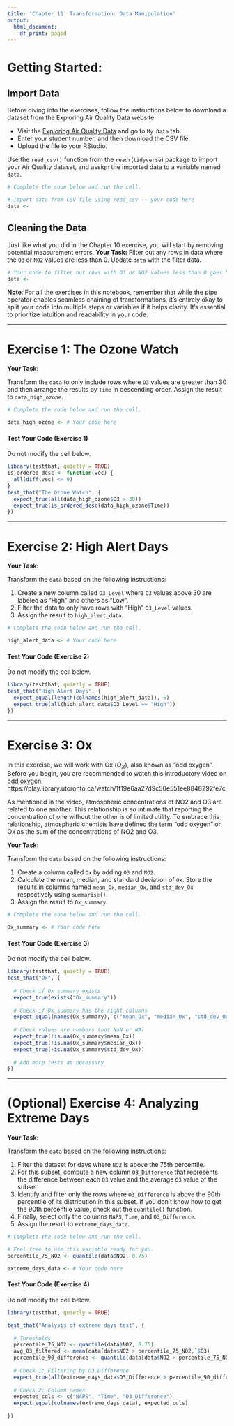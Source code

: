 ```yaml
---
title: 'Chapter 11: Transformation: Data Manipulation'
output:
  html_document:
    df_print: paged
---
```


# Getting Started:

## Import Data

Before diving into the exercises, follow the instructions below to download a dataset from the Exploring Air Quality Data website.

-   Visit the [Exploring Air Quality Data](https://uoft-chem.shinyapps.io/Air_Quality_App/) and go to `My Data` tab.
-   Enter your student number, and then download the CSV file.
-   Upload the file to your RStudio. 

Use the `read_csv()` function from the `readr`(`tidyverse`) package to import your Air Quality dataset, and assign the imported data to a variable named `data`.

```r
# Complete the code below and run the cell.

# Import data from CSV file using read_csv -- your code here
data <- 
```


## Cleaning the Data

Just like what you did in the Chapter 10 exercise, you will start by removing potential measurement errors.
**Your Task:** Filter out any rows in data where the `O3` or `NO2` values are less than 0. Update `data` with the filter data.

```r
# Your code to filter out rows with O3 or NO2 values less than 0 goes here.
data <- 
```


**Note**:
For all the exercises in this notebook, remember that while the pipe operator enables seamless chaining of transformations, it's entirely okay to split your code into multiple steps or variables if it helps clarity. It's essential to prioritize intuition and readability in your code.

------------------------------------------------------------------------

# Exercise 1: The Ozone Watch

**Your Task:**

Transform the `data` to only include rows where `O3` values are greater than 30 and then arrange the results by `Time` in descending order. Assign the result to `data_high_ozone`.

```r
# Complete the code below and run the cell.

data_high_ozone <- # Your code here
```


#### Test Your Code (Exercise 1)

Do not modify the cell below. 

```r
library(testthat, quietly = TRUE)
is_ordered_desc <- function(vec) {
  all(diff(vec) <= 0)
}
test_that("The Ozone Watch", {
  expect_true(all(data_high_ozone$O3 > 30))
  expect_true(is_ordered_desc(data_high_ozone$Time))
})
```

------------------------------------------------------------------------

# Exercise 2: High Alert Days

**Your Task:**

Transform the `data` based on the following instructions:

1. Create a new column called `O3_Level` where `O3` values above 30 are labeled as "High" and others as "Low". 
2. Filter the data to only have rows with "High" `O3_Level` values. 
3. Assign the result to `high_alert_data`.


```r
# Complete the code below and run the cell.

high_alert_data <- # Your code here
```


#### Test Your Code (Exercise 2)

Do not modify the cell below. 
```r
library(testthat, quietly = TRUE)
test_that("High Alert Days", {
  expect_equal(length(colnames(high_alert_data)), 5)
  expect_true(all(high_alert_data$O3_Level == "High"))
})
```


------------------------------------------------------------------------

# Exercise 3: Ox

In this exercise, we will work with Ox ($O_X$), also known as "odd oxygen".
Before you begin, you are recommended to watch this introductory video on odd oxygen: https://play.library.utoronto.ca/watch/1f19e6aa27d9c50e551ee8848292fe7c

As mentioned in the video, atmospheric concentrations of NO2 and O3 are related to one another. This relationship is so intimate that reporting the concentration of one without the other is of limited utility. To embrace this relationship, atmospheric chemists have defined the term "odd oxygen" or Ox as the sum of the concentrations of NO2 and O3.

**Your Task:**

Transform the `data` based on the following instructions:

1. Create a column called `Ox` by adding `O3` and `NO2`. 
2. Calculate the mean, median, and standard deviation of `Ox`. Store the results in columns named `mean_Ox`, `median_Ox`, and `std_dev_Ox` respectively using `summarise()`.
3. Assign the result to `Ox_summary`.


```r
# Complete the code below and run the cell.

Ox_summary <- # Your code here
```

#### Test Your Code (Exercise 3)

Do not modify the cell below. 
```r
library(testthat, quietly = TRUE)
test_that("Ox", {
  
  # Check if Ox_summary exists
  expect_true(exists("Ox_summary"))
  
  # Check if Ox_summary has the right columns
  expect_equal(names(Ox_summary), c("mean_Ox", "median_Ox", "std_dev_Ox"))
  
  # Check values are numbers (not NaN or NA)
  expect_true(!is.na(Ox_summary$mean_Ox))
  expect_true(!is.na(Ox_summary$median_Ox))
  expect_true(!is.na(Ox_summary$std_dev_Ox))
  
  # Add more tests as necessary
})

```

------------------------------------------------------------------------

# (Optional) Exercise 4: Analyzing Extreme Days

**Your Task:**

Transform the `data` based on the following instructions:

1. Filter the dataset for days where `NO2` is above the 75th percentile.
2. For this subset, compute a new column `O3_Difference` that represents the difference between each `O3` value and the average `O3` value of the subset.
3. Identify and filter only the rows where `O3_Difference` is above the 90th percentile of its distribution in this subset. If you don't know how to get the 90th percentile value, check out the `quantile()` function.
4. Finally, select only the columns `NAPS`, `Time`, and `O3_Difference`.
5. Assign the result to `extreme_days_data`.

```r
# Complete the code below and run the cell.

# Feel free to use this variable ready for you. 
percentile_75_NO2 <- quantile(data$NO2, 0.75)

extreme_days_data <- # Your code here

```

#### Test Your Code (Exercise 4)

Do not modify the cell below. 
```r
library(testthat, quietly = TRUE)

test_that("Analysis of extreme days test", {
  
  # Thresholds
  percentile_75_NO2 <- quantile(data$NO2, 0.75)
  avg_O3_filtered <- mean(data[data$NO2 > percentile_75_NO2,]$O3)
  percentile_90_difference <- quantile(data[data$NO2 > percentile_75_NO2,]$O3 - avg_O3_filtered, 0.9)
  
  # Check 1: Filtering by O3_Difference
  expect_true(all(extreme_days_data$O3_Difference > percentile_90_difference))
  
  # Check 2: Column names
  expected_cols <- c("NAPS", "Time", "O3_Difference")
  expect_equal(colnames(extreme_days_data), expected_cols)
  
})

```

